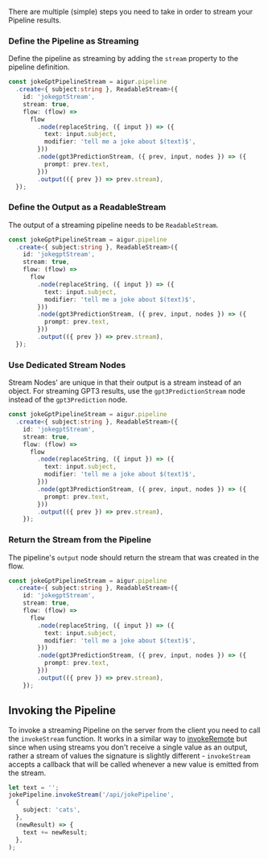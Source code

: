 
There are multiple (simple) steps you need to take in order to stream your Pipeline results.

### Define the Pipeline as Streaming
Define the pipeline as streaming by adding the `stream` property to the pipeline definition.


```ts index.ts focus=4 mark=4
const jokeGptPipelineStream = aigur.pipeline
  .create<{ subject:string }, ReadableStream>({
    id: 'jokegptStream',
    stream: true,
    flow: (flow) =>
      flow
        .node(replaceString, ({ input }) => ({
          text: input.subject,
          modifier: 'tell me a joke about $(text)$',
        }))
        .node(gpt3PredictionStream, ({ prev, input, nodes }) => ({
          prompt: prev.text,
        }))
        .output(({ prev }) => prev.stream),
  });
```


### Define the Output as a ReadableStream

The output of a streaming pipeline needs to be `ReadableStream`.


```ts index.ts focus=2 mark=2[31:44]
const jokeGptPipelineStream = aigur.pipeline
  .create<{ subject:string }, ReadableStream>({
    id: 'jokegptStream',
    stream: true,
    flow: (flow) =>
      flow
        .node(replaceString, ({ input }) => ({
          text: input.subject,
          modifier: 'tell me a joke about $(text)$',
        }))
        .node(gpt3PredictionStream, ({ prev, input, nodes }) => ({
          prompt: prev.text,
        }))
        .output(({ prev }) => prev.stream),
  });
```


### Use Dedicated Stream Nodes

Stream Nodes' are unique in that their output is a stream instead of an object.
For streaming GPT3 results, use the `gpt3PredictionStream` node instead of the `gpt3Prediction` node.


```ts index.ts focus=11 mark=11[15:34]
const jokeGptPipelineStream = aigur.pipeline
  .create<{ subject:string }, ReadableStream>({
    id: 'jokegptStream',
    stream: true,
    flow: (flow) =>
      flow
        .node(replaceString, ({ input }) => ({
          text: input.subject,
          modifier: 'tell me a joke about $(text)$',
        }))
        .node(gpt3PredictionStream, ({ prev, input, nodes }) => ({
          prompt: prev.text,
        }))
        .output(({ prev }) => prev.stream),
    });
  ```


### Return the Stream from the Pipeline

The pipeline's `output` node should return the stream that was created in the flow.


```ts index.ts focus=14 mark=14[31:41]
const jokeGptPipelineStream = aigur.pipeline
  .create<{ subject:string }, ReadableStream>({
    id: 'jokegptStream',
    stream: true,
    flow: (flow) =>
      flow
        .node(replaceString, ({ input }) => ({
          text: input.subject,
          modifier: 'tell me a joke about $(text)$',
        }))
        .node(gpt3PredictionStream, ({ prev, input, nodes }) => ({
          prompt: prev.text,
        }))
        .output(({ prev }) => prev.stream),
    });
```



## Invoking the Pipeline

To invoke a streaming Pipeline on the server from the client you need to call the `invokeStream` function.
It works in a similar way to [invokeRemote](invocation#remote-invocation) but since when using streams you don't receive a single value as an output, rather a stream of values the signature is slightly different - `invokeStream` accepts a callback that will be called whenever a new value is emitted from the stream.

```ts index.ts
let text = '';
jokePipeline.invokeStream('/api/jokePipeline',
  {
    subject: 'cats',
  },
  (newResult) => {
    text += newResult;
  },
);
```

